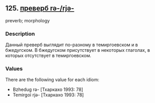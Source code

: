 ## 125. <a href =  'https://agricolamz.github.io/The_Circassian_Isoglosses_Database/125.html'>преверб rə-/rjə-</a>
preverb; morphology

### Description

Данный преверб выглядит по-разному в темиргоевском и в бжедугском. В бжедугском присутствует в некоторых глаголах, в которых отсутствует в темиргоевском.

### Values
There are the following value for each idiom:

* Bzhedug  rə- [Тхаркахо 1993: 78] 
* Temirgoi  rjə- [Тхаркахо 1993: 78] 

